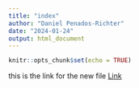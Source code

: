 ```yaml
---
title: "index"
author: "Daniel Penados-Richter"
date: "2024-01-24"
output: html_document
---
```


```r
knitr::opts_chunk$set(echo = TRUE)
```

this is the link for the new file [Link](newfile24Jan2024.html)

